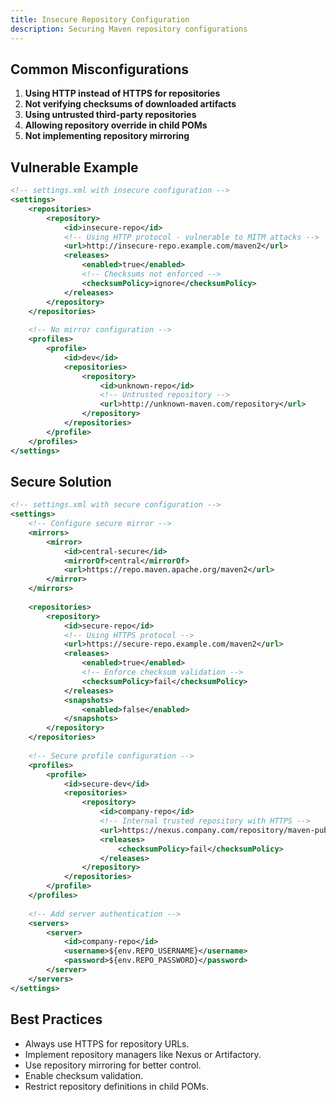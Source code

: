 ```yaml
---
title: Insecure Repository Configuration
description: Securing Maven repository configurations
---
```


## Common Misconfigurations

1. **Using HTTP instead of HTTPS for repositories**
2. **Not verifying checksums of downloaded artifacts**
3. **Using untrusted third-party repositories**
4. **Allowing repository override in child POMs**
5. **Not implementing repository mirroring**

## Vulnerable Example

```xml
<!-- settings.xml with insecure configuration -->
<settings>
    <repositories>
        <repository>
            <id>insecure-repo</id>
            <!-- Using HTTP protocol - vulnerable to MITM attacks -->
            <url>http://insecure-repo.example.com/maven2</url>
            <releases>
                <enabled>true</enabled>
                <!-- Checksums not enforced -->
                <checksumPolicy>ignore</checksumPolicy>
            </releases>
        </repository>
    </repositories>
    
    <!-- No mirror configuration -->
    <profiles>
        <profile>
            <id>dev</id>
            <repositories>
                <repository>
                    <id>unknown-repo</id>
                    <!-- Untrusted repository -->
                    <url>http://unknown-maven.com/repository</url>
                </repository>
            </repositories>
        </profile>
    </profiles>
</settings>
```

## Secure Solution

```xml
<!-- settings.xml with secure configuration -->
<settings>
    <!-- Configure secure mirror -->
    <mirrors>
        <mirror>
            <id>central-secure</id>
            <mirrorOf>central</mirrorOf>
            <url>https://repo.maven.apache.org/maven2</url>
        </mirror>
    </mirrors>
    
    <repositories>
        <repository>
            <id>secure-repo</id>
            <!-- Using HTTPS protocol -->
            <url>https://secure-repo.example.com/maven2</url>
            <releases>
                <enabled>true</enabled>
                <!-- Enforce checksum validation -->
                <checksumPolicy>fail</checksumPolicy>
            </releases>
            <snapshots>
                <enabled>false</enabled>
            </snapshots>
        </repository>
    </repositories>
    
    <!-- Secure profile configuration -->
    <profiles>
        <profile>
            <id>secure-dev</id>
            <repositories>
                <repository>
                    <id>company-repo</id>
                    <!-- Internal trusted repository with HTTPS -->
                    <url>https://nexus.company.com/repository/maven-public</url>
                    <releases>
                        <checksumPolicy>fail</checksumPolicy>
                    </releases>
                </repository>
            </repositories>
        </profile>
    </profiles>
    
    <!-- Add server authentication -->
    <servers>
        <server>
            <id>company-repo</id>
            <username>${env.REPO_USERNAME}</username>
            <password>${env.REPO_PASSWORD}</password>
        </server>
    </servers>
</settings>
```

## Best Practices

* Always use HTTPS for repository URLs.
* Implement repository managers like Nexus or Artifactory.
* Use repository mirroring for better control.
* Enable checksum validation.
* Restrict repository definitions in child POMs.